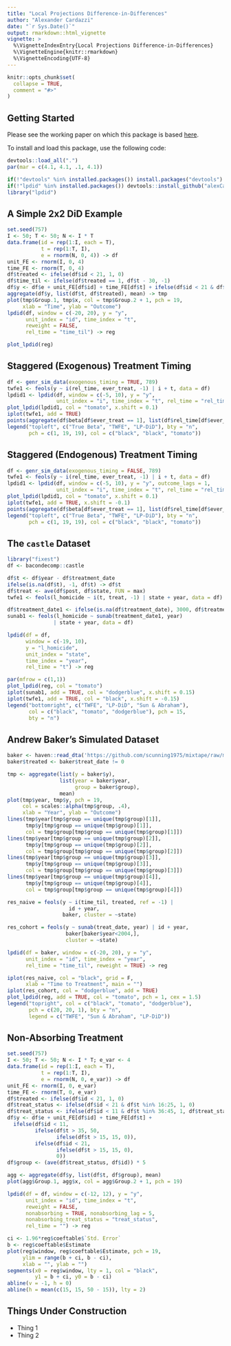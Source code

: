 ```yaml
---
title: "Local Projections Difference-in-Differences"
author: "Alexander Cardazzi"
date: "`r Sys.Date()`"
output: rmarkdown::html_vignette
vignette: >
  %\VignetteIndexEntry{Local Projections Difference-in-Differences}
  %\VignetteEngine{knitr::rmarkdown}
  %\VignetteEncoding{UTF-8}
---
```


```r
knitr::opts_chunk$set(
  collapse = TRUE,
  comment = "#>"
)
```

## Getting Started

Please see the working paper on which this package is based [here](https://www.nber.org/papers/w31184).

To install and load this package, use the following code:

```r
devtools::load_all(".")
par(mar = c(4.1, 4.1, .1, 4.1))
```

```r
if(!"devtools" %in% installed.packages()) install.packages("devtools")
if(!"lpdid" %in% installed.packages()) devtools::install_github("alexCardazzi/lpdid")
library("lpdid")
```

## A Simple 2x2 DiD Example

```r
set.seed(757)
I <- 50; T <- 50; N <- I * T
data.frame(id = rep(1:I, each = T),
           t = rep(1:T, I),
           e = rnorm(N, 0, 4)) -> df
unit_FE <- rnorm(I, 0, 4)
time_FE <- rnorm(T, 0, 4)
df$treated <- ifelse(df$id < 21, 1, 0)
df$time_til <- ifelse(df$treated == 1, df$t - 30, -1)
df$y <- df$e + unit_FE[df$id] + time_FE[df$t] + ifelse(df$id < 21 & df$t > 30, df$t - 30, 0)
aggregate(df$y, list(df$t, df$treated), mean) -> tmp
plot(tmp$Group.1, tmp$x, col = tmp$Group.2 + 1, pch = 19,
     xlab = "Time", ylab = "Outcome")
lpdid(df, window = c(-20, 20), y = "y",
      unit_index = "id", time_index = "t",
      reweight = FALSE,
      rel_time = "time_til") -> reg

plot_lpdid(reg)
```

## Staggered (Exogenous) Treatment Timing

```r
df <- genr_sim_data(exogenous_timing = TRUE, 789)
twfe1 <- feols(y ~ i(rel_time, ever_treat, -1) | i + t, data = df)
lpdid1 <- lpdid(df, window = c(-5, 10), y = "y",
                unit_index = "i", time_index = "t", rel_time = "rel_time")
plot_lpdid(lpdid1, col = "tomato", x.shift = 0.1)
iplot(twfe1, add = TRUE)
points(aggregate(df$beta[df$ever_treat == 1], list(df$rel_time[df$ever_treat == 1]), mean))
legend("topleft", c("True Beta", "TWFE", "LP-DiD"), bty = "n",
       pch = c(1, 19, 19), col = c("black", "black", "tomato"))
```

## Staggered (Endogenous) Treatment Timing

```r
df <- genr_sim_data(exogenous_timing = FALSE, 789)
twfe1 <- feols(y ~ i(rel_time, ever_treat, -1) | i + t, data = df)
lpdid1 <- lpdid(df, window = c(-5, 10), y = "y", outcome_lags = 1,
                unit_index = "i", time_index = "t", rel_time = "rel_time")
plot_lpdid(lpdid1, col = "tomato", x.shift = 0.1)
iplot(twfe1, add = TRUE, x.shift = -0.1)
points(aggregate(df$beta[df$ever_treat == 1], list(df$rel_time[df$ever_treat == 1]), mean))
legend("topleft", c("True Beta", "TWFE", "LP-DiD"), bty = "n",
       pch = c(1, 19, 19), col = c("black", "black", "tomato"))
```

## The ```castle``` Dataset

```r
library("fixest")
df <- bacondecomp::castle

df$t <- df$year - df$treatment_date
ifelse(is.na(df$t), -1, df$t) -> df$t
df$treat <- ave(df$post, df$state, FUN = max)
twfe1 <- feols(l_homicide ~ i(t, treat, -1) | state + year, data = df)

df$treatment_date1 <- ifelse(is.na(df$treatment_date), 3000, df$treatment_date)
sunab1 <- feols(l_homicide ~ sunab(treatment_date1, year)
               | state + year, data = df)

lpdid(df = df,
      window = c(-19, 10),
      y = "l_homicide",
      unit_index = "state",
      time_index = "year",
      rel_time = "t") -> reg

par(mfrow = c(1,1))
plot_lpdid(reg, col = "tomato")
iplot(sunab1, add = TRUE, col = "dodgerblue", x.shift = 0.15)
iplot(twfe1, add = TRUE, col = "black", x.shift = -0.15)
legend("bottomright", c("TWFE", "LP-DiD", "Sun & Abraham"),
       col = c("black", "tomato", "dodgerblue"), pch = 15,
       bty = "n")
```

## Andrew Baker's Simulated Dataset

```r
baker <- haven::read_dta('https://github.com/scunning1975/mixtape/raw/master/baker.dta')
baker$treated <- baker$treat_date != 0

tmp <- aggregate(list(y = baker$y),
                 list(year = baker$year,
                      group = baker$group),
                 mean)
plot(tmp$year, tmp$y, pch = 19,
     col = scales::alpha(tmp$group, .4),
     xlab = "Year", ylab = "Outcome")
lines(tmp$year[tmp$group == unique(tmp$group)[1]],
      tmp$y[tmp$group == unique(tmp$group)[1]],
      col = tmp$group[tmp$group == unique(tmp$group)[1]])
lines(tmp$year[tmp$group == unique(tmp$group)[2]],
      tmp$y[tmp$group == unique(tmp$group)[2]],
      col = tmp$group[tmp$group == unique(tmp$group)[2]])
lines(tmp$year[tmp$group == unique(tmp$group)[3]],
      tmp$y[tmp$group == unique(tmp$group)[3]],
      col = tmp$group[tmp$group == unique(tmp$group)[3]])
lines(tmp$year[tmp$group == unique(tmp$group)[4]],
      tmp$y[tmp$group == unique(tmp$group)[4]],
      col = tmp$group[tmp$group == unique(tmp$group)[4]])

res_naive = feols(y ~ i(time_til, treated, ref = -1) | 
                    id + year,
                  baker, cluster = ~state)

res_cohort = feols(y ~ sunab(treat_date, year) | id + year, 
                   baker[baker$year<2004,],
                   cluster = ~state)

lpdid(df = baker, window = c(-20, 20), y = "y",
      unit_index = "id", time_index = "year",
      rel_time = "time_til", reweight = TRUE) -> reg

iplot(res_naive, col = "black", grid = F,
      xlab = "Time to Treatment", main = "")
iplot(res_cohort, col = "dodgerblue", add = TRUE)
plot_lpdid(reg, add = TRUE, col = "tomato", pch = 1, cex = 1.5)
legend("topright", col = c("black", "tomato", "dodgerblue"),
       pch = c(20, 20, 1), bty = "n",
       legend = c("TWFE", "Sun & Abraham", "LP-DiD"))
```

## Non-Absorbing Treatment

```r
set.seed(757)
I <- 50; T <- 50; N <- I * T; e_var <- 4
data.frame(id = rep(1:I, each = T),
           t = rep(1:T, I),
           e = rnorm(N, 0, e_var)) -> df
unit_FE <- rnorm(I, 0, e_var)
time_FE <- rnorm(T, 0, e_var)
df$treated <- ifelse(df$id < 21, 1, 0)
df$treat_status <- ifelse(df$id < 21 & df$t %in% 16:25, 1, 0)
df$treat_status <- ifelse(df$id < 11 & df$t %in% 36:45, 1, df$treat_status)
df$y <- df$e + unit_FE[df$id] + time_FE[df$t] +
  ifelse(df$id < 11,
         ifelse(df$t > 35, 50,
                ifelse(df$t > 15, 15, 0)),
         ifelse(df$id < 21,
                ifelse(df$t > 15, 15, 0),
                0))
df$group <- (ave(df$treat_status, df$id)) * 5

agg <- aggregate(df$y, list(df$t, df$group), mean)
plot(agg$Group.1, agg$x, col = agg$Group.2 + 1, pch = 19)

lpdid(df = df, window = c(-12, 12), y = "y",
      unit_index = "id", time_index = "t",
      reweight = FALSE,
      nonabsorbing = TRUE, nonabsorbing_lag = 5,
      nonabsorbing_treat_status = "treat_status",
      rel_time = "") -> reg

ci <- 1.96*reg$coeftable$`Std. Error`
b <- reg$coeftable$Estimate
plot(reg$window, reg$coeftable$Estimate, pch = 19,
     ylim = range(b + ci, b - ci),
     xlab = "", ylab = "")
segments(x0 = reg$window, lty = 1, col = "black",
         y1 = b + ci, y0 = b - ci)
abline(v = -1, h = 0)
abline(h = mean(c(15, 15, 50 - 15)), lty = 2)
```


## Things Under Construction

- Thing 1
- Thing 2
